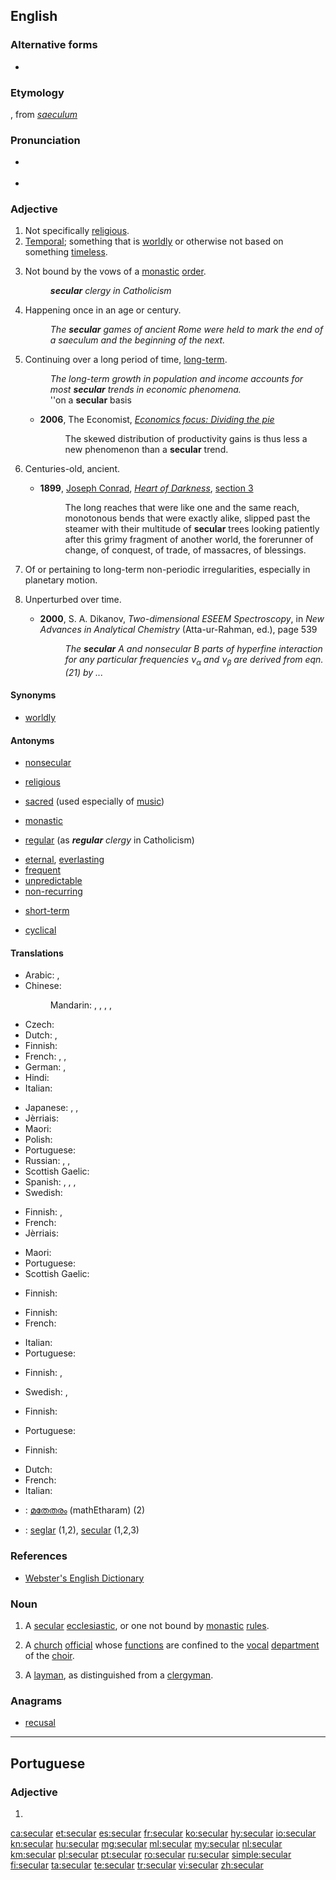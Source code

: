 ==English==

===Alternative forms===
* {{l|en|sæcular}} {{qualifier|archaic}}

===Etymology===
{{etyl|la|en}} {{term|saecularis|lang=la||of the age}}, from ''[[saeculum]]''

===Pronunciation===
* {{IPA|/sɛk.jə.lə(ɹ)/|/sɛk.jʊu.lɑː(ɹ)/|lang=en}} {{context|British|lang=en}}
* {{audio|En-us-secular.ogg|Audio (US)|lang=en}}

===Adjective===
{{en-adj}}

# Not specifically [[religious]].
# [[temporal|Temporal]]; something that is [[worldly]] or otherwise not based on something [[timeless]].
# {{context|Christianity|lang=en}} Not bound by the vows of a [[monastic]] [[order]].
#: '''''secular''' clergy in Catholicism''
# Happening once in an age or century.
#: ''The '''secular''' games of ancient Rome were held to mark the end of a saeculum and the beginning of the next.''
# Continuing over a long period of time, [[long-term]].
#: ''The long-term growth in population and income accounts for most '''secular''' trends in economic phenomena.''
#: ''on a '''secular''' basis
#* '''2006''', The Economist, ''[http://www.economist.com/node/5468383 Economics focus: Dividing the pie]''
#*: The skewed distribution of productivity gains is thus less a new phenomenon than a '''secular''' trend.
# {{context|literary|lang=en}} Centuries-old, ancient.
#* '''1899''', [[w:Joseph Conrad|Joseph Conrad]], ''[[s:Heart of Darkness|Heart of Darkness]]'', [[s: Heart of Darkness/Section III|section 3]]
#*: The long reaches that were like one and the same reach, monotonous bends that were exactly alike, slipped past the steamer with their multitude of '''secular''' trees looking patiently after this grimy fragment of another world, the forerunner of change, of conquest, of trade, of massacres, of blessings.
# {{context|astrophysics|lang=en}} Of or pertaining to long-term non-periodic irregularities, especially in planetary motion.
# {{context|atomic physics|lang=en}} Unperturbed over time.
#* '''2000''', S. A. Dikanov, ''Two-dimensional ESEEM Spectroscopy'', in ''New Advances in Analytical Chemistry'' (Atta-ur-Rahman, ed.), page 539
#*: ''The '''secular''' A and nonsecular B parts of hyperfine interaction for any particular frequencies ν<sub>α</sub> and ν<sub>β</sub> are derived from eqn.(21) by ...''

====Synonyms====
* {{sense|not religious}} [[worldly]]

====Antonyms====
* [[nonsecular]]
* {{sense|not religious}} [[religious]]
* {{sense|not religious}} [[sacred]] (used especially of [[music]])
* {{sense|not bound by monastic vows}} [[monastic]]
* {{sense|not bound by monastic vows}} [[regular]] (as '''''regular''' clergy'' in Catholicism)
* [[eternal]], [[everlasting]]
* [[frequent]]
* [[unpredictable]]
* [[non-recurring]]
* {{sense|finance}} [[short-term]]
* {{sense|finance}} [[cyclical]]

====Translations====
{{trans-top|not specifically religious}}
* Arabic: {{t|ar|دنياوي|tr=dunyawiy}}, {{t|ar|علماني|tr=3almaniy}}
* Chinese:
*: Mandarin: {{t+|cmn|世俗|tr=shìsú|sc=Hani}}, {{t+|cmn|凡|tr=fán|sc=Hani}}, {{t|cmn|塵俗|sc=Hani}}, {{t+|cmn|尘俗|tr=chénsú|sc=Hani}}, {{t+|cmn|非宗教|tr=fēizōngjiāo|sc=Hani}}
* Czech: {{t+|cs|světský}}
* Dutch: {{t+|nl|seculier}}, {{t+|nl|wereldlijk}}
* Finnish: {{t+|fi|maallinen}}
* French: {{t+|fr|séculier}}, {{t+|fr|laïque}}, {{t+|fr|mondain}}
* German: {{t+|de|säkular}}, {{t+|de|weltlich}}
* Hindi: {{t|hi|पन्थनिरपेक्ष|tr=panthnirpeksh|sc=Deva}}
* Italian: {{t+|it|secolare}}
{{trans-mid}}
* Japanese: {{t|ja|世俗|alt=世俗的な|tr=せぞくてきな, sezokuteki-na}}, {{t|ja|世俗|alt=世俗の|tr=せぞくの, sezoku-no}}, {{t|ja|非宗教的|alt=非宗教的な|tr=ひしゅうきょうてきな, hishūkyōteki-na}}
* Jèrriais: {{t|roa-jer|sétchulyi}}
* Maori: {{t|mi|whakawhenua}}
* Polish: {{t+|pl|świecki}}
* Portuguese: {{t+|pt|secular}}
* Russian: {{t+|ru|светский|tr=svétskij}}, {{t+|ru|мирской|tr=mirskój}}, {{t+|ru|секулярный|tr=sekuljárnyj}}
* Scottish Gaelic: {{t|gd|saoghalta}}
* Spanish: {{t+|es|seglar}}, {{t+|es|laico}}, {{t+|es|mundano}}, {{t+|es|secular}}
* Swedish: {{t+|sv|sekulär}}
{{trans-bottom}}

{{trans-top|temporal}}
* Finnish: {{t+|fi|maallinen}}, {{t+|fi|ajallinen}}
* French: {{t+|fr|séculier}}
* Jèrriais: {{t|roa-jer|sétchulyi}}
{{trans-mid}}
* Maori: {{t|mi|whakawhenua}}
* Portuguese: {{t+|pt|secular}}
* Scottish Gaelic: {{t|gd|saoghalta}}
{{trans-bottom}}

{{trans-top|not bound by the vows of a monastic order}}
* Finnish: {{t+|fi|maallikko|alt=maallikko-}}
{{trans-mid}}
{{trans-bottom}}

{{trans-top|happening once in an age or century}}
* Finnish: {{t+|fi|sekulaarinen}}
* French: {{t+|fr|séculaire}}
{{trans-mid}}
* Italian: {{t+|it|secolare}}
* Portuguese: {{t+|pt|secular}}
{{trans-bottom}}

{{trans-top|long-term}}
* Finnish: {{t+|fi|pysyvä}}, {{t+|fi|pitkäaikainen}}
{{trans-mid}}
* Swedish: {{t+|sv|sekulär}}, {{t|sv|långsamt skeende}}
{{trans-bottom}}

{{trans-top|astrophysics: of or pertaining to long-term non-periodic irregularities}}
* Finnish: {{t+|fi|sekulaarinen}}
{{trans-mid}}
* Portuguese: {{t+|pt|secular}}
{{trans-bottom}}

{{trans-top|atomic physics: unperturbed over time}}
* Finnish: {{t+|fi|sekulaarinen}}
{{trans-mid}}
{{trans-bottom}}

{{checktrans-top}}
* Dutch: {{t-check|nl|seculier}}
* French: {{t-check|fr|profane}}
* Italian: {{t-check|it|secolare}}
* {{ttbc|ml}}: [[മതേതരം]] (mathEtharam) (2)
* {{ttbc|es}}: [[seglar]] (1,2), [[secular]] (1,2,3)
{{trans-bottom}}

===References===
* [http://www.cs.chalmers.se/~hallgren/wget.cgi?secular Webster's English Dictionary]

===Noun===
{{en-noun}}

# A [[secular]] [[ecclesiastic]], or one not bound by [[monastic]] [[rule]]s.
#: {{rfquotek|Burke}}
# A [[church]] [[official]] whose [[function]]s are confined to the [[vocal]] [[department]] of the [[choir]].
#: {{rfquotek|Busby}}
# A [[layman]], as distinguished from a [[clergyman]].

===Anagrams===
* [[recusal#English|recusal]]

----

==Portuguese==

===Adjective===
{{pt-adj|pl=seculares}}

# {{l|en|secular}}

[[ca:secular]]
[[et:secular]]
[[es:secular]]
[[fr:secular]]
[[ko:secular]]
[[hy:secular]]
[[io:secular]]
[[kn:secular]]
[[hu:secular]]
[[mg:secular]]
[[ml:secular]]
[[my:secular]]
[[nl:secular]]
[[km:secular]]
[[pl:secular]]
[[pt:secular]]
[[ro:secular]]
[[ru:secular]]
[[simple:secular]]
[[fi:secular]]
[[ta:secular]]
[[te:secular]]
[[tr:secular]]
[[vi:secular]]
[[zh:secular]]